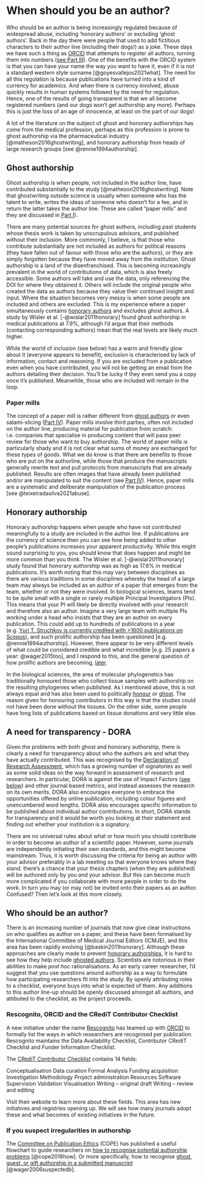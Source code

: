 # When should you be an author? {#authors}

Who should be an author is being increasingly regulated because of widespread abuse, including ‘honorary authors’ or excluding ‘ghost authors’. Back in the day there were people that used to add fictitious characters to their author line (including their dogs!) as a joke. These days we have such a thing as [ORCID](#orcid) that attempts to register all authors, turning them into numbers ([see Part III](#orcid)). One of the benefits with the ORCID system is that you can have your name the way you want to have it, even if it is not a standard western style surname [@goyesvallejos2021what]. The need for all this regulation is because publications have turned into a kind of currency for academics. And when there is currency involved, abuse quickly results in human systems followed by the need for regulation. Hence, one of the results of going transparent is that we all become registered numbers (and our dogs won't get authorship any more). Perhaps this is just the loss of an age of innocence, at least on the part of our dogs!

A lot of the literature on the subject of ghost and honorary authorships has come from the medical profession, perhaps as this profession is prone to ghost authorship via the pharmaceutical industry [@matheson2016ghostwriting], and honorary authorship from heads of large research groups [see @rennie1994authorship].

## Ghost authorship {#ghost}
Ghost authorship is when people, not included in the author line, have contributed substantially to the study [@matheson2016ghostwriting]. Note that ghostwriting outside science is usually when someone who has the talent to write, writes the ideas of someone who doesn’t for a fee, and in return the latter takes the author line. These are called "paper mills" and they are discussed in [Part I](#papermills)).

There are many potential sources for ghost authors, including past students whose thesis work is taken by unscrupulous advisors, and published without their inclusion. More commonly, I believe, is that those who contribute substantially are not included as authors for political reasons (they have fallen out of favour with those who are the authors), or they are simply forgotten because they have moved away from the institution. Ghost authorship is a land of the disenfranchised. This is becoming increasingly prevalent in the world of contributions of data, which is also freely accessible. Some authors will take and use the data, only referencing the DOI for where they obtained it. Others will include the original people who created the data as authors because they value their continued insight and input. Where the situation becomes very messy is when some people are included and others are excluded. This is my experience where a paper simultaneously contains [honorary authors](#honorary) and excludes ghost authors. A study by Wisler et al. [-@wislar2011honorary] found ghost authorship in medical publications at 7.9%, although I’d argue that their methods (contacting corresponding authors) mean that the real levels are likely much higher.

While the world of inclusion (see below) has a warm and friendly glow about it (everyone appears to benefit), exclusion is characterised by lack of information, contact and reasoning. If you are excluded from a publication even when you have contributed, you will not be getting an email from the authors detailing their decision. You’ll be lucky if they even send you a copy once it’s published. Meanwhile, those who are included will remain in the loop.

### Paper mills {#papermills}
The concept of a paper mill is rather different from [ghost authors](#ghost) or even salami-slicing ([Part IV](#salami)). Paper mills involve third parties, often not included on the author line, producing material for publication from scratch: i.e. companies that specialise in producing content that will pass peer review for those who want to buy authorship. The world of paper mills is particularly shady and it is not clear what sums of money are exchanged for these types of goods. What we do know is that there are benefits to those who are put on the authorline, while those that produce the manuscripts generally rewrite text and pull protocols from manuscripts that are already published. Results are often images that have already been published and/or are manipulated to suit the content (see [Part IV](#fabrication)). Hence, paper mills are a systematic and deliberate manipulation of the publication process [see @teixeiradasilva2021abuse]. 

## Honorary authorship {#honorary}
Honorary authorship happens when people who have not contributed meaningfully to a study are included in the author line. If publications are the currency of science then you can see how being added to other people's publications increases your apparent productivity. While this might sound surprising to you, you should know that does happen and might be more common than you think. The Wisler et al. [-@wislar2011honorary] study found that honorary authorship was as high as 17.6% in medical publications. It’s worth noting that this may vary between disciplines as there are various traditions in some disciplines whereby the head of a large team may always be included as an author of a paper that emerges from the team, whether or not they were involved. In biological sciences, teams tend to be quite small with a single or rarely multiple Principal Investigators (PIs). This means that your PI will likely be directly involved with your research and therefore also an author. Imagine a very large team with multiple PIs working under a head who insists that they are an author on every publication. This could add up to hundreds of publications in a year (e.g. [Yuri T. Struchkov is currently credited with >1600 publications on Scopus](https://www-scopus-com.ez.sun.ac.za/authid/detail.uri?authorId=35427689100)), and such prolific authorship has been questioned [e.g. @rennie1994authorship]. However, there appear to be very different levels of what could be considered credible and what incredible [e.g. 25 papers a year: @wager2015too], and I respond to this, and the general question of how prolific authors are becoming, [later](#publishmore).

In the biological sciences, the area of molecular phylogenetics has traditionally honoured those who collect tissue samples with authorship on the resulting phylogenies when published. As I mentioned above, this is not always equal and has also been used to politically [honour](#honorary) or [ghost](#ghost). The reason given for honouring contributors in this way is that the studies could not have been done without the tissues. On the other side, some people have long lists of publications based on tissue donations and very little else. 

## A need for transparency - DORA {#DORA}
Given the problems with both ghost and honorary authorship, there is clearly a need for transparency about who the authors are and what they have actually contributed. This was recognised by the [Declaration of Research Assessment](DORA: https://sfdora.org/), which has a growing number of signatories as well as some solid ideas on the way forward in assessment of research and researchers. In particular, DORA is against the use of Impact Factors ([see below](#impactfactors)) and other journal based metrics, and instead assesses the research on its own merits. DORA also encourages everyone to embrace the opportunities offered by online publication, including colour figures and unencumbered word lengths. DORA also encourages specific information to be published about individual author contributions. In short, DORA stands for transparency and it would be worth you looking at their statement and finding out whether your institution is a signatory.

There are no universal rules about what or how much you should contribute in order to become an author of a scientific paper. However, some journals are independently initiating their own standards, and this might become mainstream. Thus, it is worth discussing the criteria for being an author with your advisor preferably in a lab meeting so that everyone knows where they stand. there's a chance that your thesis chapters (when they are published) will be authored only by you and your advisor. But this can become much more complicated if you collaborate with more people in order to do the work. In turn you may (or may not) be invited onto their papers as an author. Confused? Then let’s look at this more closely.

## Who should be an author?
There is an increasing number of journals that now give clear instructions on who qualifies as author on a paper, and these have been formalised by the International Committee of Medical Journal Editors (ICMJE), and this area has been rapidly evolving [@baskin2011honorary]. Although these approaches are clearly made to prevent [honorary authorships](#honorary), it is hard to see how they help include [ghosted authors](#ghost). Scientists are notorious in their abilities to make _post hoc_ rationalisations. 
As an early career researcher, I'd suggest that you use questions around authorship as a way to formulate how participating researchers fit into the study. By openly attributing roles to a checklist, everyone buys into what is expected of them. Any additions to this author line-up should be openly discussed amongst all authors, and attibuted to the checklist, as the project proceeds. 


### Rescognito, ORCID and the CRediT Contributor Checklist {#rescognito}
A new initiative under the name [Rescognito](https://rescognito.com/) has teamed up with [ORCID](#ORCID) to formally list the ways in which researchers are recognised per publication. Rescognito maintains the Data Availability Checklist, Contributor CRediT Checklist and Funder Information Checklist. 

The [CRediT Contributor Checklist](http://credit.niso.org/) contains 14 fields:

Conceptualisation       Data curation       Formal Analysis       Funding acquisition       Investigation       Methodology       Project administration        Resources       Software          Supervision       Validation        Visualisation       Writing – original draft          Writing – review and editing

Visit their website to learn more about these fields. This area has new initiatives and registries opening up. We will see how many journals adopt these and what becomes of existing initiatives in the future.

### If you suspect irregularities in authorship

The [Committee on Publication Ethics](https://publicationethics.org/) (COPE) has published a useful flowchart to guide researchers on [how to recognise potential authorship problems](https://publicationethics.org/resources/flowcharts/how-recognise-potential-authorship-problems) [@cope2018how]. Or more specifically, how to recognise [ghost, guest, or gift authorship in a submitted manuscript](https://publicationethics.org/resources/flowcharts-new/changes-authorship) [@wager2006suspectedb].

